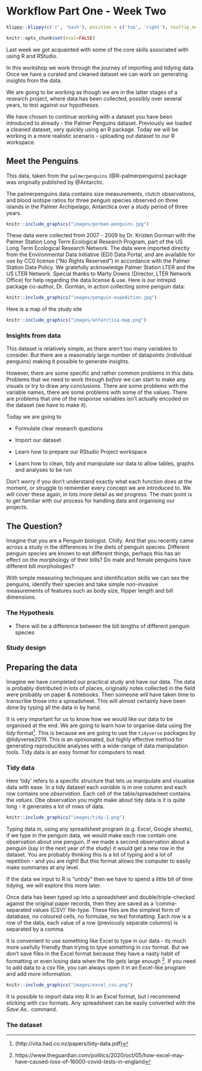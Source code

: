 
# Workflow Part One - Week Two

```r
klippy::klippy(c('r', 'bash'), position = c('top', 'right'), tooltip_message = 'copy to clipboard', tooltip_success = 'Copied!')
```

```r
knitr::opts_chunk$set(eval=FALSE)
```

Last week we got acquainted with some of the core skills associated with using R and RStudio.

In this workshop we work through the journey of importing and tidying data. Once we have a curated and cleaned dataset we can work on generating insights from the data. 

We are going to be working as though we are in the latter stages of a research project, where data has been collected, possibly over several years, to test against our hypotheses. 

We have chosen to continue working with a dataset you have been introduced to already - the Palmer Penguins dataset. Previously we loaded a cleaned dataset, very quickly using an R package. Today we will be working in a more realistic scenario - uploading out dataset to our R workspace. 

## Meet the Penguins

This data, taken from the `palmerpenguins` (@R-palmerpenguins) package was originally published by @Antarctic. 

The palmerpenguins data contains size measurements, clutch observations, and blood isotope ratios for three penguin species observed on three islands in the Palmer Archipelago, Antarctica over a study period of three years.

```r
knitr::include_graphics("images/gorman-penguins.jpg")
```
These data were collected from 2007 - 2009 by Dr. Kristen Gorman with the Palmer Station Long Term Ecological Research Program, part of the US Long Term Ecological Research Network. The data were imported directly from the Environmental Data Initiative (EDI) Data Portal, and are available for use by CC0 license (“No Rights Reserved”) in accordance with the Palmer Station Data Policy. We gratefully acknowledge Palmer Station LTER and the US LTER Network. Special thanks to Marty Downs (Director, LTER Network Office) for help regarding the data license & use. Here is our intrepid package co-author, Dr. Gorman, in action collecting some penguin data:

```r
knitr::include_graphics("images/penguin-expedition.jpg")
```

Here is a map of the study site

```r
knitr::include_graphics("images/antarctica-map.png")
```

### Insights from data

This dataset is relatively simple, as there aren't too many variables to consider. But there are a reasonably large number of datapoints (individual penguins) making it possible to generate insights. 

However, there are some specific and rather common problems in this data. Problems that we need to work through *before* we can start to make any visuals or try to draw any conclusions. There are some problems with the variable names, there are some problems with some of the values. There are problems that one of the response variables isn't actually encoded on the dataset (we have to make it). 

Today we are going to 

* Formulate clear research questions

* Import our dataset

* Learn how to prepare our RStudio Project workspace

* Learn how to clean, tidy and manipulate our data to allow tables, graphs and analyses to be run

Don't worry if you don't understand exactly what each function does at the moment, or struggle to remember every concept we are introduced to. We will cover these again, in lots more detail as we progress. The main point is to get familiar with our process for handling data and organising our projects.

## The Question?

Imagine that you are a Penguin biologist. Chilly. And that you recently came across a study in the differences in the diets of penguin species. Different penguin species are known to eat different things, perhaps this has an effect on the morphology of their bills? Do male and female penguins have different bill morphologies? 

With simple measuring techniques and identification skills we can sex the penguins, identify their species and take simple non-invasive measurements of features such as body size, flipper length and bill dimensions. 

### The Hypothesis

* There will be a difference between the bill lengths of different penguin species

### Study design

## Preparing the data

Imagine we have completed our practical study and have our data. The data is probably distributed in lots of places, originally notes collected in the field were probably on paper & notebooks. Then someone will have taken time to transcribe those into a spreadsheet. This will almost certainly have been done by typing all the data in by hand. 

It is very important for us to know how we would like our data to be organised at the end. We are going to learn how to organise data using the *tidy* format^[(http://vita.had.co.nz/papers/tidy-data.pdf)]. This is because we are going to use the `tidyverse` packages by @tidyverse2019. This is an opinionated, but highly effective method for generating reproducible analyses with a wide-range of data manipulation tools. Tidy data is an easy format for computers to read. 

### Tidy data

Here 'tidy' refers to a specific structure that lets us manipulate and visualise data with ease. In a tidy dataset each *variable* is in one column and each row contains one *observation*. Each cell of the table/spreadsheet contains the *values*. Obe observation you might make about tidy data is it is quite long - it generates a lot of rows of data. 

```r
knitr::include_graphics("images/tidy-1.png")
```

Typing data in, using any spreadsheet program (e.g. Excel, Google sheets), if we type in the penguin data, we would make each row contain one observation about one penguin. If we made a second observation about a penguin (say in the next year of the study) it would get a new row in the dataset. You are probably thinking this is a lot of typing and a lot of repetition - and you are right! But this format allows the computer to easily make summaries at any level. 

If the data we input to R is "untidy" then we have to spend a little bit of time tidying, we will explore this more later.

Once data has been typed up into a spreadsheet and double/triple-checked against the original paper records, then they are saved as a 'comma-separated values (CSV)' file-type. These files are the simplest form of database, no coloured cells, no formulae, no text formatting. Each row is a row of the data, each value of a row (previously separate columns) is separated by a comma. 

It is convenient to use something like Excel to type in our data - its much more usefully friendly than trying to tpye something in csv format. But we don't save files in the Excel format because they have a nasty habit of formatting or even losing data when the file gets large enough ^[https://www.theguardian.com/politics/2020/oct/05/how-excel-may-have-caused-loss-of-16000-covid-tests-in-england]. 
If you need to add data to a csv file, you can always open it in an Excel-like program and add more information. 

```r
knitr::include_graphics("images/excel_csv.png")
```

It is possible to import data into R in an Excel format, but I recommend sticking with csv formats. Any spreadsheet can be easily converted with the *Save As..* command. 

### The dataset

